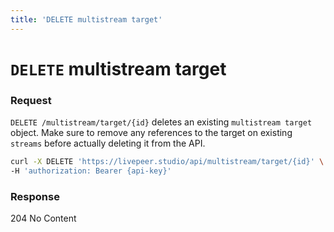 ```yaml
---
title: 'DELETE multistream target'
---
```


# `DELETE` multistream target

### Request

`DELETE /multistream/target/{id}` deletes an existing `multistream target`
object. Make sure to remove any references to the target on existing `streams`
before actually deleting it from the API.

```bash
curl -X DELETE 'https://livepeer.studio/api/multistream/target/{id}' \
-H 'authorization: Bearer {api-key}'
```

### Response

204 No Content
